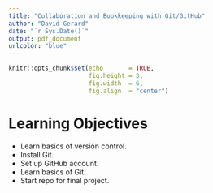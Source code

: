 ```yaml
---
title: "Collaboration and Bookkeeping with Git/GitHub"
author: "David Gerard"
date: "`r Sys.Date()`"
output: pdf_document
urlcolor: "blue"
---
```



```r
knitr::opts_chunk$set(echo       = TRUE, 
                      fig.height = 3, 
                      fig.width  = 6,
                      fig.align  = "center")
```

# Learning Objectives

- Learn basics of version control.
- Install Git.
- Set up GitHub account.
- Learn basics of Git.
- Start repo for final project.

